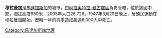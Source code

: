 '''穆拉曼加'''是[[馬達加斯加|馬達加斯加]]的城市，由[[阿拉奧特拉-曼古羅區|阿拉奧特拉-曼古羅區]]負責管轄，位於該國中部，海拔高度980米，2005年人口26,726。1947年3月29日晚上，反​​殖民運動在穆拉曼加開始，歷時一年的抗爭造成超過8,000人中死亡。

{{coord|18|57|S|48|14|E|source:kolossus-frwiki|display=title}}

[[Category:馬達加斯加地理|Category:馬達加斯加地理]]

{{Madagascar-stub}}